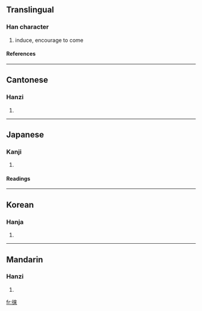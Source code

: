{{see|來|徕}}

==Translingual==
===Han character===
{{Han char|rn=60|rad=彳|as=08|sn=11|four=2429<sub>8</sub>|canj=竹人木人人 (HODOO)}}
# induce, encourage to come
====References====
{{Han ref|kx=0368.210|dkj=10155|dj=0693.030|hdz=20827.060|uh=5FA0|ud=24480|bh=B174|bd=45428}}
----
==Cantonese==
===Hanzi===
{{yue-hanzi|jyut=|y=loi4}}
# {{defn|Cantonese}}
----
==Japanese==
===Kanji===
{{ja-kanji|grade=|rs=彳08}}
# {{defn|Japanese}} 
====Readings====
{{ja-readings|on=[[らい]] (rai)|kun=[[くる]] (kuru), [[つく]] (tsuku), [[かえる]] (kaeru)}}
----
==Korean==
===Hanja===
{{ko-hanja|hangeul=래>내|eumhun=|rv=rae>nae|mr=rae>nae|y=lay>nay}}
# {{defn|Korean}}
----
==Mandarin==
===Hanzi===
{{cmn-hanzi|sim=徕|pin=[[lái]] (lai2)|wg=lai<sup>2</sup>}}
# {{defn|Mandarin}}

[[fr:徠]]